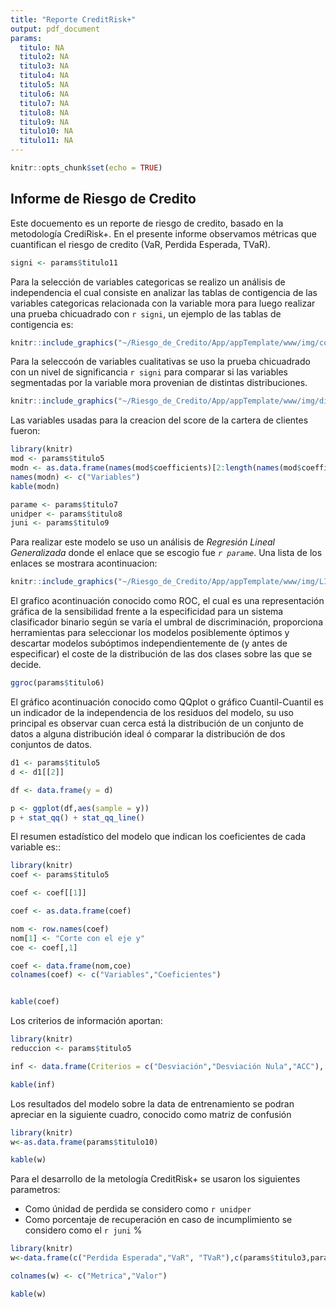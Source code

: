 ```yaml
---
title: "Reporte CreditRisk+"
output: pdf_document
params:
  titulo: NA
  titulo2: NA
  titulo3: NA
  titulo4: NA
  titulo5: NA
  titulo6: NA
  titulo7: NA
  titulo8: NA
  titulo9: NA
  titulo10: NA
  titulo11: NA
---
```


```r
knitr::opts_chunk$set(echo = TRUE)
```

##  Informe de Riesgo de Credito

Este docuemento es un reporte de riesgo de credito, basado en la metodología CrediRisk+. En el presente informe observamos métricas que cuantifican el riesgo de credito (VaR, Perdida Esperada, TVaR).

```r
signi <- params$titulo11
```

Para la selección de variables categoricas se realizo un análisis de independencia el cual consiste en analizar las tablas de contigencia de las variables categoricas relacionada con la variable mora para luego realizar una prueba chicuadrado con `r signi`, un ejemplo de las tablas de contigencia es:




```r
knitr::include_graphics("~/Riesgo_de_Credito/App/appTemplate/www/img/conti.png")
```

Para la seleccoón de variables cualitativas se uso la prueba chicuadrado con un nivel de significancia `r signi` para comparar si las variables segmentadas por la variable mora provenian de distintas distribuciones.

```r
knitr::include_graphics("~/Riesgo_de_Credito/App/appTemplate/www/img/dist.png")
```

Las variables usadas para la creacion del score de la cartera de clientes fueron:

```r
library(knitr)
mod <- params$titulo5
modn <- as.data.frame(names(mod$coefficients)[2:length(names(mod$coefficients))])
names(modn) <- c("Variables")
kable(modn)
```

```r
parame <- params$titulo7
unidper <- params$titulo8
juni <- params$titulo9
```



Para realizar este modelo se uso un análisis de *Regresión Lineal Generalizada* donde el enlace que se escogio fue *`r parame`*. Una lista de los enlaces se mostrara acontinuacion:

```r
knitr::include_graphics("~/Riesgo_de_Credito/App/appTemplate/www/img/LINK.png")
```

El grafico acontinuación conocido como ROC, el cual es una representación gráfica de la sensibilidad frente a la especificidad para un sistema clasificador binario según se varía el umbral de discriminación, proporciona herramientas para seleccionar los modelos posiblemente óptimos y descartar modelos subóptimos independientemente de (y antes de especificar) el coste de la distribución de las dos clases sobre las que se decide.

```r
ggroc(params$titulo6)
```

El gráfico acontinuación conocido como QQplot o gráfico Cuantil-Cuantil es un indicador de la independencia de los residuos del modelo, su uso principal es  observar cuan cerca está la
distribución de un conjunto de datos a alguna distribución ideal ó comparar la distribución de dos conjuntos de datos.

```r
d1 <- params$titulo5
d <- d1[[2]]

df <- data.frame(y = d)

p <- ggplot(df,aes(sample = y))
p + stat_qq() + stat_qq_line()

```

El resumen estadístico del modelo que indican los coeficientes de cada variable es::

```r
library(knitr)
coef <- params$titulo5

coef <- coef[[1]]

coef <- as.data.frame(coef)

nom <- row.names(coef)
nom[1] <- "Corte con el eje y"
coe <- coef[,1]

coef <- data.frame(nom,coe) 
colnames(coef) <- c("Variables","Coeficientes")


kable(coef)

```

Los criterios de información aportan:

```r
library(knitr)
reduccion <- params$titulo5

inf <- data.frame(Criterios = c("Desviación","Desviación Nula","ACC"), Valor=c(reduccion[[10]],reduccion[[12]],reduccion[[11]]))

kable(inf)

```


Los resultados del modelo sobre la data de entrenamiento se podran apreciar en la siguiente cuadro, conocido como matriz de confusión

```r
library(knitr)
w<-as.data.frame(params$titulo10)

kable(w)

```





Para el desarrollo de la metología CreditRisk+ se usaron los siguientes parametros: 

* Como únidad de perdida se considero como `r unidper`
* Como porcentaje de recuperación en caso de incumplimiento se considero como el  `r juni` %





```r
library(knitr)
w<-data.frame(c("Perdida Esperada","VaR", "TVaR"),c(params$titulo3,params$titulo2,params$titulo4))

colnames(w) <- c("Metrica","Valor")

kable(w)

```


